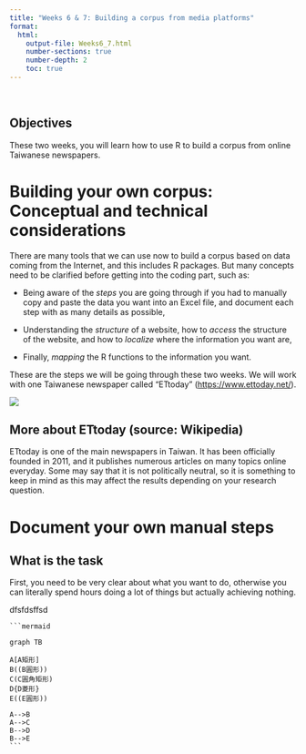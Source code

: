 ```yaml
---
title: "Weeks 6 & 7: Building a corpus from media platforms"
format: 
  html:
    output-file: Weeks6_7.html
    number-sections: true
    number-depth: 2
    toc: true
---
```


```{=html}
<style>
hr.rounded {
  border-top: 1px solid #E5E4E2;
  border-radius: 5px;
}
</style>
```

<br>

::: {.callout-warning icon="false"}
## Objectives

These two weeks, you will learn how to use R to build a corpus from online Taiwanese newspapers.
:::

# Building your own corpus: Conceptual and technical considerations

There are many tools that we can use now to build a corpus based on data coming from the Internet, and this includes R packages. But many concepts need to be clarified before getting into the coding part, such as:

-   Being aware of the *steps* you are going through if you had to manually copy and paste the data you want into an Excel file, and document each step with as many details as possible,

-   Understanding the *structure* of a website, how to *access* the structure of the website, and how to *localize* where the information you want are,

-   Finally, *mapping* the R functions to the information you want.

These are the steps we will be going through these two weeks. We will work with one Taiwanese newspaper called "ETtoday" (<https://www.ettoday.net/>).

![](assets/images/ETtoday_logo.png)

::: {.callout-warning icon="false"}
## More about ETtoday (source: Wikipedia)

ETtoday is one of the main newspapers in Taiwan. It has been officially founded in 2011, and it publishes numerous articles on many topics online everyday. Some may say that it is not politically neutral, so it is something to keep in mind as this may affect the results depending on your research question.
:::

# Document your own manual steps

## What is the task

First, you need to be very clear about what you want to do, otherwise you can literally spend hours doing a lot of things but actually achieving nothing.

dfsfdsffsd

````         
```mermaid

graph TB

A[A矩形]
B((B圓形))
C(C圓角矩形)
D{D菱形}
E((E圓形))

A-->B
A-->C
B-->D
B-->E
```
````
